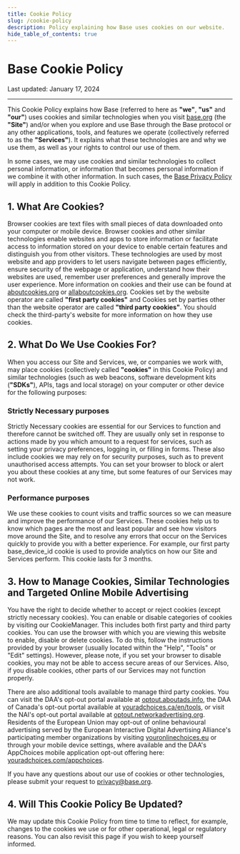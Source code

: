 ```yaml
---
title: Cookie Policy
slug: /cookie-policy
description: Policy explaining how Base uses cookies on our website.
hide_table_of_contents: true
---
```


# Base Cookie Policy

Last updated: January 17, 2024

---


This Cookie Policy explains how Base (referred to here as **"we"**, **"us"** and **"our"**)
uses cookies and similar technologies when you visit [base.org](https://base.org) (the
**"Site"**) and/or when you explore and use Base through the Base protocol or any other
applications, tools, and features we operate (collectively referred to as the **"Services"**).
It explains what these technologies are and why we use them, as well as your rights to
control our use of them.

In some cases, we may use cookies and similar technologies to collect personal information,
or information that becomes personal information if we combine it with other information.
In such cases, the [Base Privacy Policy](/privacy-policy) will apply
in addition to this Cookie Policy.

## 1. What Are Cookies?

Browser cookies are text files with small pieces of data downloaded onto your computer or
mobile device. Browser cookies and other similar technologies enable websites and apps to
store information or facilitate access to information stored on your device to enable
certain features and distinguish you from other visitors. These technologies are used by
most website and app providers to let users navigate between pages efficiently, ensure
security of the webpage or application, understand how their websites are used, remember
user preferences and generally improve the user experience. More information on cookies
and their use can be found at [aboutcookies.org](https://www.aboutcookies.org) or
[allaboutcookies.org](https://www.allaboutcookies.org). Cookies set by the website operator
are called **"first party cookies"** and Cookies set by parties other than the website
operator are called **"third party cookies"**. You should check the third-party's website
for more information on how they use cookies.

## 2. What Do We Use Cookies For?

When you access our Site and Services, we, or companies we work with, may place cookies
(collectively called **"cookies"** in this Cookie Policy) and similar technologies (such as
web beacons, software development kits (**"SDKs"**), APIs, tags and local storage) on your
computer or other device for the following purposes:

### Strictly Necessary purposes

Strictly Necessary cookies are essential for our Services to function and therefore
cannot be switched off. They are usually only set in response to actions made by you
which amount to a request for services, such as setting your privacy preferences,
logging in, or filling in forms. These also include cookies we may rely on for security
purposes, such as to prevent unauthorised access attempts. You can set your browser to
block or alert you about these cookies at any time, but some features of our Services
may not work.

### Performance purposes

We use these cookies to count visits and traffic sources so we can measure and improve
the performance of our Services. These cookies help us to know which pages are the most
and least popular and see how visitors move around the Site, and to resolve any errors
that occur on the Services quickly to provide you with a better experience. For example,
our first party base_device_id cookie is used to provide analytics on how our Site and
Services perform. This cookie lasts for 3 months.

## 3. How to Manage Cookies, Similar Technologies and Targeted Online Mobile Advertising

You have the right to decide whether to accept or reject cookies (except strictly necessary
cookies). You can enable or disable categories of cookies by visiting our CookieManager.
This includes both first party and third party cookies. You can use the browser with which you
are viewing this website to enable, disable or delete cookies. To do this, follow the instructions
provided by your browser (usually located within the "Help", "Tools" or "Edit" settings). However,
please note, if you set your browser to disable cookies, you may not be able to access secure areas
of our Services. Also, if you disable cookies, other parts of our Services may not function properly.

There are also additional tools available to manage third party cookies. You can visit the DAA's
opt-out portal available at [optout.aboutads.info](http://optout.aboutads.info/), the DAA of Canada's
opt-out portal available at [youradchoices.ca/en/tools](https://youradchoices.ca/en/tools), or visit
the NAI's opt-out portal available at [optout.networkadvertising.org](http://optout.networkadvertising.org/?c=1).
Residents of the European Union may opt-out of online behavioural advertising served by the European
Interactive Digital Advertising Alliance&apos;s participating member organizations by visiting
[youronlinechoices.eu](https://www.youronlinechoices.eu/) or through your mobile device settings,
where available and the DAA&apos;s AppChoices mobile application opt-out offering here:
[youradchoices.com/appchoices](https://youradchoices.com/appchoices).

If you have any questions about our use of cookies or other technologies, please submit
your request to privacy@base.org.

## 4. Will This Cookie Policy Be Updated?

We may update this Cookie Policy from time to time to reflect, for example, changes to
the cookies we use or for other operational, legal or regulatory reasons. You can also
revisit this page if you wish to keep yourself informed.


<PolicyBanner />